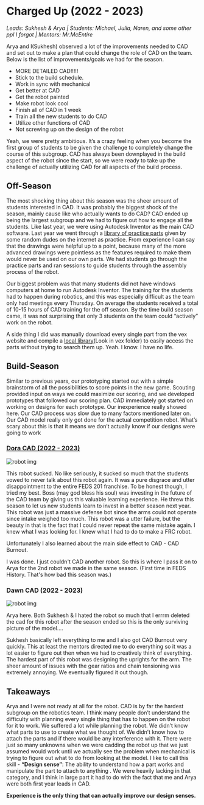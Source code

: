# Charged Up (2022 - 2023)

*Leads: Sukhesh & Arya | Students: Michael, Julia, Naren, and some other ppl I forgot | Mentors: Mr.McEntire*

Arya and I(Sukhesh) observed a lot of the improvements needed to CAD and set out to make a plan that could change the role of CAD on the team. Below is the list of improvements/goals we had for the season.

* MORE DETAILED CAD!!!!!
* Stick to the build schedule.
* Work in sync with mechanical
* Get better at CAD
* Get the robot painted
* Make robot look cool
* Finish all of CAD in 1 week
* Train all the new students to do CAD
* Utilize other functions of CAD
* Not screwing up on the design of the robot

Yeah, we were pretty ambitious. It’s a crazy feeling when you become the first group of students to be given the challenge to completely change the course of this subgroup. CAD has always been downplayed in the build aspect of the robot since the start, so we were ready to take up the challenge of actually utilizing CAD for all aspects of the build process.

## Off-Season
The most shocking thing about this season was the sheer amount of students interested in CAD. It was probably the biggest shock of the season, mainly cause like who actually wants to do CAD? CAD ended up being the largest subgroup and we had to figure out how to engage all the students. Like last year, we were using Autodesk Inventor as the main CAD software. Last year we went through a [library of practice parts](https://ed.iitm.ac.in/~raman/Autodesk%20Inventor%20Practice%20Part%20Drawings.pdf) given by some random dudes on the internet as practice. From experience I can say that the drawings were helpful up to a point, because many of the more advanced drawings were pointless as the features required to make them would never be used on our own parts. We had students go through the practice parts and ran sessions to guide students through the assembly process of the robot.

Our biggest problem was that many students did not have windows computers at home to run Autodesk Inventor. The training for the students had to happen during robotics, and this was especially difficult as the team only had meetings every Thursday. On average the students received a total of 10-15 hours of CAD training for the off season. By the time build season came, it was not surprising that only 3 students on the team could “actively” work on the robot.

A side thing I did was manually download every single part from the vex website and compile a [local library](https://drive.google.com/drive/folders/1rQTrJXcOF6FIEMX1mSF6UkgM26bGV4Xc?usp=drive_link)(Look in vex folder) to easily access the parts without trying to search them up. Yeah. I know. I have no life.

## Build-Season

Similar to previous years, our prototyping started out with a simple brainstorm of all the possibilities to score points in the new game. Scouting provided input on ways we could maximize our scoring, and we developed prototypes that followed our scoring plan. CAD immediately got started on working on designs for each prototype. Our inexperience really showed here. Our CAD process was slow due to many factors mentioned later on. Our CAD model really only got done for the actual competition robot. What’s scary about this is that it means we don’t actually know if our designs were going to work

### [Dora CAD (2022 - 2023)](https://cad.onshape.com/documents/4b1ad0cca8160e2cd2f7b00f/w/4019a678b62cc36b925643ab/e/740d57fc25a00b8f3cb9a409?renderMode=0&uiState=6768596593b03333d4b0ff9c)
![robot img](https://lh3.googleusercontent.com/pw/AP1GczOzc7xoBd6l34ihIcnao7CwMxFG3MsRQPif-8TOTxWqRwEsK5mx4oukMuhPkJyTGCLphpkuwDFGsuXHXyRCsq5UCnv_YHxedG1J661pJbeqJdJHKskLKyYsCZDJhP9z7BoEYj7gS19s90pOBAxV6xNT8w=w1600-h1600-s-no?authuser=0)

This robot sucked. No like seriously, it sucked so much that the students vowed to never talk about this robot again. It was a pure disgrace and utter disappointment to the entire FEDS 201 franchise. To be honest though, I tried my best. Boss (may god bless his soul) was investing in the future of the CAD team by giving us this valuable learning experience. He threw this season to let us new students learn to invest in a better season next year. This robot was just a massive defense bot since the arms could not operate since intake weighed too much. This robot was a utter failure, but the beauty in that is the fact that I could never repeat the same mistake again. I knew what I was looking for. I knew what I had to do to make a FRC robot.

Unfortunately I also learned about the main side effect to CAD - CAD Burnout.

I was done. I just couldn't CAD another robot. So this is where I pass it on to Arya for the 2nd robot we made in the same season. (First time in FEDS History. That's how bad this season was.)

### Dawn CAD (2022 - 2023)
![robot img](https://lh3.googleusercontent.com/pw/AP1GczNirfckrKq26ootxaxEVsvbVP3k0Yg-BiU9TVrtsU0qoNW4aUnjsLVHLzLQdUcu6CnmAwJvo7prwFb8G5RIXBkdKlCOiI_-AbqJme3FRi8w6QruI2I43gIJVEfHVEv_h1Sm9hQJXIpyicJUB4sH4bx_Lg=w1145-h961-s-no?authuser=0)

Arya here. Both Sukhesh & I hated the robot so much that I errrm deleted the cad for this robot after the season ended so this is the only surviving picture of the model....

Sukhesh basically left everything to me and I also got CAD Burnout very quickly. This at least the mentors directed me to do everything so it was a lot easier to figure out then when we had to creatively think of everything. The hardest part of this robot was designing the uprights for the arm. The sheer amount of issues with the gear ratios and chain tensioning was extremely annoying. We eventually figured it out though.

## Takeaways

Arya and I were not ready at all for the robot. CAD is by far the hardest subgroup on the robotics team. I think many people don’t understand the difficulty with planning every single thing that has to happen on the robot for it to work. We suffered a lot while planning the robot. We didn’t know what parts to use to create what we thought of. We didn’t know how to attach the parts and if there would be any interference with it. There were just so many unknowns when we were cadding the robot up that we just assumed would work until we actually see the problem when mechanical is trying to figure out what to do from looking at the model. I like to call this skill - **“Design sense”**: The ability to understand how a part works and manipulate the part to attach to anything . We were heavily lacking in that category, and I think in large part it had to do with the fact that me and Arya were both first year leads in CAD.

**Experience is the only thing that can actually improve our design senses.**






